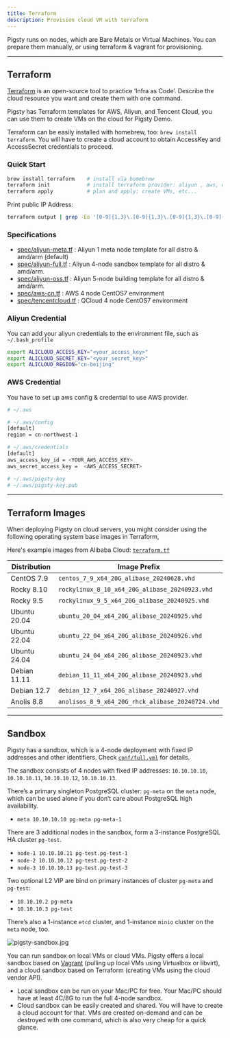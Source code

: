 ```yaml
---
title: Terraform
description: Provision cloud VM with terraform
---
```



Pigsty runs on nodes, which are Bare Metals or Virtual Machines. You can prepare them manually, or using terraform & vagrant for provisioning.

------

## Terraform

[Terraform](https://www.terraform.io/) is an open-source tool to practice ‘Infra as Code’. Describe the cloud resource you want and create them with one command.

Pigsty has Terraform templates for AWS, Aliyun, and Tencent Cloud, you can use them to create VMs on the cloud for Pigsty Demo.

Terraform can be easily installed with homebrew, too: `brew install terraform`. You will have to create a cloud account to obtain AccessKey and AccessSecret credentials to proceed.

### Quick Start

```bash
brew install terraform    # install via homebrew
terraform init            # install terraform provider: aliyun , aws, only required for the first time
terraform apply           # plan and apply: create VMs, etc...
```

Print public IP Address:

```bash
terraform output | grep -Eo '[0-9]{1,3}\.[0-9]{1,3}\.[0-9]{1,3}\.[0-9]{1,3}'
```

### Specifications

- [spec/aliyun-meta.tf](https://github.com/pgsty/pigsty/tree/main/terraform/spec/aliyun-meta.tf) : Aliyun 1 meta node template for all distro & amd/arm (default)
- [spec/aliyun-full.tf](https://github.com/pgsty/pigsty/tree/main/terraform/spec/aliyun-full.tf) : Aliyun 4-node sandbox template for all distro & amd/arm.
- [spec/aliyun-oss.tf](https://github.com/pgsty/pigsty/tree/main/terraform/spec/aliyun-oss.tf) : Aliyun 5-node building template for all distro & amd/arm.
- [spec/aws-cn.tf](https://github.com/pgsty/pigsty/tree/main/terraform/spec/aws-cn.tf) : AWS 4 node CentOS7 environment
- [spec/tencentcloud.tf](https://github.com/pgsty/pigsty/tree/main/terraform/spec/tencentcloud.tf) : QCloud 4 node CentOS7 environment

### Aliyun Credential

You can add your aliyun credentials to the environment file, such as `~/.bash_profile`

```bash
export ALICLOUD_ACCESS_KEY="<your_access_key>"
export ALICLOUD_SECRET_KEY="<your_secret_key>"
export ALICLOUD_REGION="cn-beijing"
```

### AWS Credential

You have to set up aws config & credential to use AWS provider.

```bash
# ~/.aws

# ~/.aws/config
[default]
region = cn-northwest-1

# ~/.aws/credentials
[default]
aws_access_key_id = <YOUR_AWS_ACCESS_KEY>
aws_secret_access_key =  <AWS_ACCESS_SECRET>

# ~/.aws/pigsty-key
# ~/.aws/pigsty-key.pub
```


------

## Terraform Images

When deploying Pigsty on cloud servers, you might consider using the following operating system base images in Terraform,

Here's example images from Alibaba Cloud: [`terraform.tf`](https://github.com/pgsty/pigsty/blob/main/terraform/terraform.tf#L39)


| Distribution | Image Prefix                                     |
|--------------|--------------------------------------------------|
| CentOS 7.9   | `centos_7_9_x64_20G_alibase_20240628.vhd`        |
| Rocky 8.10   | `rockylinux_8_10_x64_20G_alibase_20240923.vhd`   |
| Rocky 9.5    | `rockylinux_9_5_x64_20G_alibase_20240925.vhd`    |
| Ubuntu 20.04 | `ubuntu_20_04_x64_20G_alibase_20240925.vhd`      |
| Ubuntu 22.04 | `ubuntu_22_04_x64_20G_alibase_20240926.vhd`      |
| Ubuntu 24.04 | `ubuntu_24_04_x64_20G_alibase_20240923.vhd`      |
| Debian 11.11 | `debian_11_11_x64_20G_alibase_20240923.vhd`      |
| Debian 12.7  | `debian_12_7_x64_20G_alibase_20240927.vhd`       |
| Anolis 8.8   | `anolisos_8_9_x64_20G_rhck_alibase_20240724.vhd` |




------

## Sandbox

Pigsty has a sandbox, which is a 4-node deployment with fixed IP addresses and other identifiers. Check [`conf/full.yml`](https://pigsty.io/docs/conf/full/) for details.

The sandbox consists of 4 nodes with fixed IP addresses: `10.10.10.10`, `10.10.10.11`, `10.10.10.12`, `10.10.10.13`.

There’s a primary singleton PostgreSQL cluster: `pg-meta` on the `meta` node, which can be used alone if you don’t care about PostgreSQL high availability.

- `meta 10.10.10.10 pg-meta pg-meta-1`

There are 3 additional nodes in the sandbox, form a 3-instance PostgreSQL HA cluster `pg-test`.

- `node-1 10.10.10.11 pg-test.pg-test-1`
- `node-2 10.10.10.12 pg-test.pg-test-2`
- `node-3 10.10.10.13 pg-test.pg-test-3`

Two optional L2 VIP are bind on primary instances of cluster `pg-meta` and `pg-test`:

- `10.10.10.2 pg-meta`
- `10.10.10.3 pg-test`

There’s also a 1-instance `etcd` cluster, and 1-instance `minio` cluster on the `meta` node, too.

![pigsty-sandbox.jpg](https://pigsty.io/img/pigsty/sandbox.jpg)

You can run sandbox on local VMs or cloud VMs. Pigsty offers a local sandbox based on [Vagrant](https://pigsty.io/docs/setup/provision/#vagrant) (pulling up local VMs using Virtualbox or libvirt), and a cloud sandbox based on Terraform (creating VMs using the cloud vendor API).

- Local sandbox can be run on your Mac/PC for free. Your Mac/PC should have at least 4C/8G to run the full 4-node sandbox.
- Cloud sandbox can be easily created and shared. You will have to create a cloud account for that. VMs are created on-demand and can be destroyed with one command, which is also very cheap for a quick glance.

